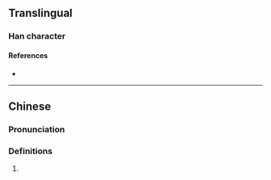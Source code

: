 {{character info}}
==Translingual==

===Han character===
{{Han char|rn=86|rad=火|as=12|sn=16|four=92827|canj=FHKB|ids=⿰火喬}}

====References====
* {{Han ref|kx=0682.120|dkj=19400|dj=1094.090|hdz=32234.040|uh=71C6|ud=29126|bh=EA56|bd=59990}}

----

==Chinese==
{{zh-forms}}

===Pronunciation===
{{zh-pron
|m=qiāo
|c=hiu4
|mc=
|oc=
|ma=
|cat=
}}

===Definitions===
{{zh-hanzi}}

# {{rfdef|1=zh}}